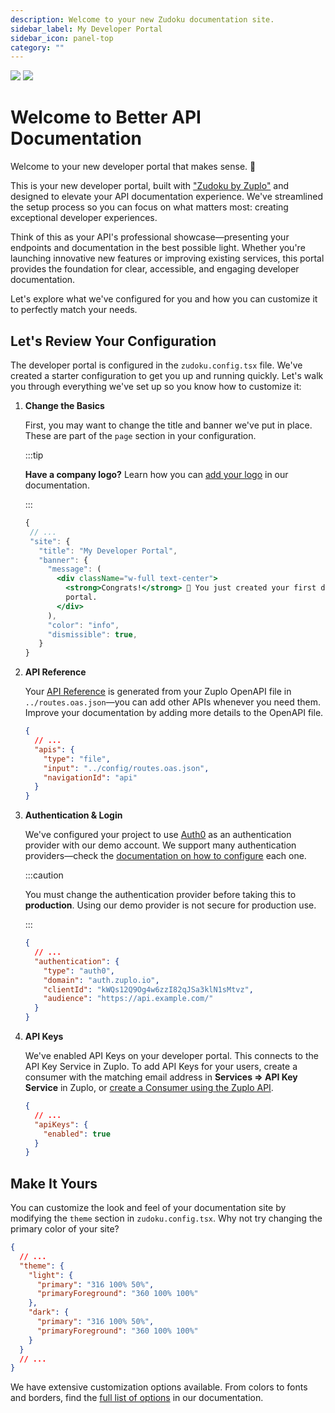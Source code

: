 ```yaml
---
description: Welcome to your new Zudoku documentation site.
sidebar_label: My Developer Portal
sidebar_icon: panel-top
category: ""
---
```


<div>
  <img src="./banner.svg" className="dark:hidden" />
  <img src="./banner-dark.svg" className="hidden dark:block" />
</div>

# Welcome to Better API Documentation

Welcome to your new developer portal that makes sense. 🎉

This is your new developer portal, built with
["Zudoku by Zuplo"](https://github.com/zuplo/zudoku) and designed to elevate
your API documentation experience. We've streamlined the setup process so you
can focus on what matters most: creating exceptional developer experiences.

Think of this as your API's professional showcase—presenting your endpoints and
documentation in the best possible light. Whether you're launching innovative
new features or improving existing services, this portal provides the foundation
for clear, accessible, and engaging developer documentation.

Let's explore what we've configured for you and how you can customize it to
perfectly match your needs.

## Let's Review Your Configuration

The developer portal is configured in the `zudoku.config.tsx` file. We've
created a starter configuration to get you up and running quickly. Let's walk
you through everything we've set up so you know how to customize it:

<Stepper>

1. **Change the Basics**

   First, you may want to change the title and banner we've put in place. These
   are part of the `page` section in your configuration.

   :::tip

   **Have a company logo?** Learn how you can
   [add your logo](https://zuplo.com/docs/dev-portal/zudoku/configuration/page#logo)
   in our documentation.

   :::

   ```jsx
   {
    // ...
    "site": {
      "title": "My Developer Portal",
      "banner": {
        "message": (
          <div className="w-full text-center">
            <strong>Congrats!</strong> 🙌 You just created your first developer
            portal.
          </div>
        ),
        "color": "info",
        "dismissible": true,
      }
   }
   ```

1. **API Reference**

   Your [API Reference](/api) is generated from your Zuplo OpenAPI file in
   `../routes.oas.json`—you can add other APIs whenever you need them. Improve
   your documentation by adding more details to the OpenAPI file.

   ```json
   {
     // ...
     "apis": {
       "type": "file",
       "input": "../config/routes.oas.json",
       "navigationId": "api"
     }
   }
   ```

1. **Authentication & Login**

   We've configured your project to use [Auth0](https://auth0.com) as an
   authentication provider with our demo account. We support many authentication
   providers—check the
   [documentation on how to configure](https://zuplo.com/docs/dev-portal/zudoku/configuration/authentication#authentication-providers)
   each one.

   :::caution

   You must change the authentication provider before taking this to
   **production**. Using our demo provider is not secure for production use.

   :::

   ```json
   {
     // ...
     "authentication": {
       "type": "auth0",
       "domain": "auth.zuplo.io",
       "clientId": "kWQs12Q9Og4w6zzI82qJSa3klN1sMtvz",
       "audience": "https://api.example.com/"
     }
   }
   ```

1. **API Keys**

   We've enabled API Keys on your developer portal. This connects to the API Key
   Service in Zuplo. To add API Keys for your users, create a consumer with the
   matching email address in **Services => API Key Service** in Zuplo, or
   [create a Consumer using the Zuplo API](https://zuplo.com/docs/api/api-keys-consumers#creates-a-consumer).

   ```json
   {
     // ...
     "apiKeys": {
       "enabled": true
     }
   }
   ```

</Stepper>

## Make It Yours

You can customize the look and feel of your documentation site by modifying the
`theme` section in `zudoku.config.tsx`. Why not try changing the primary color
of your site?

```json
{
  // ...
  "theme": {
    "light": {
      "primary": "316 100% 50%",
      "primaryForeground": "360 100% 100%"
    },
    "dark": {
      "primary": "316 100% 50%",
      "primaryForeground": "360 100% 100%"
    }
  }
  // ...
}
```

We have extensive customization options available. From colors to fonts and
borders, find the
[full list of options](https://zuplo.com/docs/dev-portal/zudoku/customization/colors-theme)
in our documentation.
